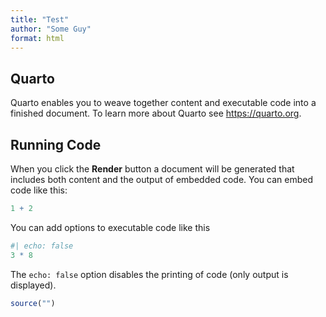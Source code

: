 ```yaml
---
title: "Test"
author: "Some Guy"
format: html
---
```


## Quarto

Quarto enables you to weave together content and executable code into a finished document. To learn more about Quarto see <https://quarto.org>.

## Running Code

When you click the **Render** button a document will be generated that includes both content and the output of embedded code. You can embed code like this:

```r
1 + 2
```

You can add options to executable code like this 

```r
#| echo: false
3 * 8
```

The `echo: false` option disables the printing of code (only output is displayed).

```r
source("")
```

